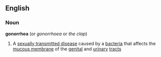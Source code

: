==English==
===Noun===
{{wikipedia}}
'''gonorrhea'''  (or ''gonorrhoea'' or ''the clap'')
#A [[sexually transmitted disease]] caused by a [[bacteria]] that affects the [[mucous membrane]] of the [[genital]] and [[urinary]] [[tract]]s